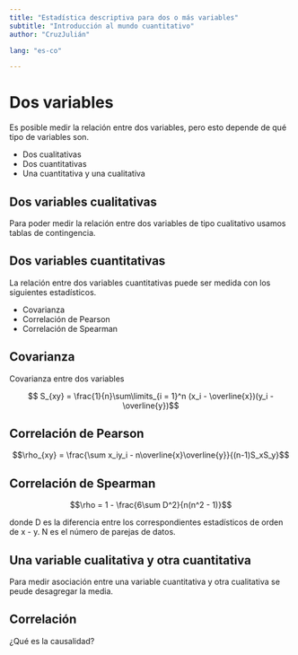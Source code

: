 ---
title: "Estadística descriptiva para dos o más variables"
subtitle: "Introducción al mundo cuantitativo"
author: "CruzJulián"

lang: "es-co"

---


# Dos variables

Es posible medir la relación entre dos variables, pero esto depende de qué tipo de variables son.

 - Dos cualitativas
 - Dos cuantitativas
 - Una cuantitativa y una cualitativa
 
## Dos variables cualitativas

Para poder medir la relación entre dos variables de tipo cualitativo usamos tablas de contingencia.

## Dos variables cuantitativas

La relación entre dos variables cuantitativas puede ser medida con los siguientes estadísticos.

 - Covarianza
 - Correlación de Pearson
 - Correlación de Spearman


## Covarianza

Covarianza entre dos variables

$$ S_{xy} = \frac{1}{n}\sum\limits_{i = 1}^n (x_i - \overline{x})(y_i - \overline{y})$$

## Correlación de Pearson

$$\rho_{xy} = \frac{\sum x_iy_i - n\overline{x}\overline{y}}{(n-1)S_xS_y}$$

## Correlación de Spearman

$$\rho = 1 - \frac{6\sum D^2}{n(n^2 - 1)}$$

donde D es la diferencia entre los correspondientes estadísticos de orden de x - y. N es el número de parejas de datos.

## Una variable cualitativa y otra cuantitativa

Para medir asociación entre una variable cuantitativa y otra cualitativa se peude desagregar la media.

## Correlación

¿Qué es la causalidad?


